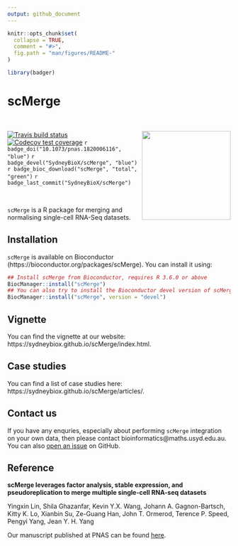 ```yaml
---
output: github_document
---
```


<!-- README.md is generated from README.Rmd. Please edit that file -->

```r
knitr::opts_chunk$set(
  collapse = TRUE,
  comment = "#>",
  fig.path = "man/figures/README-"
)
```


```r
library(badger)
```



# scMerge 

<br />

<img src="https://github.com/SydneyBioX/scMerge/raw/master/inst/logo.png" align="right" width="200" />

[![Travis build status](https://travis-ci.org/SydneyBioX/scMerge.svg?branch=master)](https://travis-ci.org/SydneyBioX/scMerge)
[![Codecov test coverage](https://codecov.io/gh/SydneyBioX/scMerge/branch/master/graph/badge.svg)](https://codecov.io/gh/SydneyBioX/scMerge?branch=master) `r badge_doi("10.1073/pnas.1820006116", "blue")` `r badge_devel("SydneyBioX/scMerge", "blue")` `r badge_bioc_download("scMerge", "total", "green")` `r badge_last_commit("SydneyBioX/scMerge")`



<br />

`scMerge` is a R package for merging and normalising single-cell RNA-Seq datasets.



## Installation 

`scMerge` is available on Bioconductor (https://bioconductor.org/packages/scMerge). You can install it using:

```r
## Install scMerge from Bioconductor, requires R 3.6.0 or above
BiocManager::install("scMerge")
## You can also try to install the Bioconductor devel version of scMerge:
BiocManager::install("scMerge", version = "devel")
```


## Vignette

You can find the vignette at our website: https://sydneybiox.github.io/scMerge/index.html. 


## Case studies

You can find a list of case studies here: https://sydneybiox.github.io/scMerge/articles/.


## Contact us

If you have any enquries, especially about performing `scMerge` integration on your own data, then please contact bioinformatics@maths.usyd.edu.au. You can also [open an issue](https://github.com/SydneyBioX/scMerge/issues) on GitHub.

## Reference

**scMerge leverages factor analysis, stable expression, and pseudoreplication to merge multiple single-cell RNA-seq datasets**

Yingxin Lin, Shila Ghazanfar, Kevin Y.X. Wang, Johann A. Gagnon-Bartsch, Kitty K. Lo, Xianbin Su, Ze-Guang Han, John T. Ormerod, Terence P. Speed, Pengyi Yang, Jean Y. H. Yang

Our manuscript published at PNAS can be found [here](http://www.pnas.org/lookup/doi/10.1073/pnas.1820006116). 